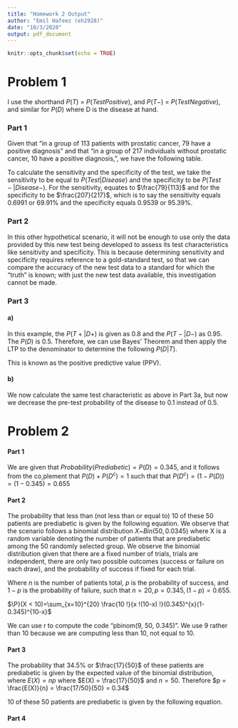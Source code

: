 ```yaml
---
title: "Homework 2 Output"
author: "Emil Hafeez (eh2928)"
date: "10/3/2020"
output: pdf_document
---
```


```r
knitr::opts_chunk$set(echo = TRUE)
```

# Problem 1

I use the shorthand $P(T)$ = $P(Test Positive)$, and $P(T-)$ = $P(Test Negative)$, and similar for $P(D)$ where D is the disease at hand.

### Part 1
Given that "in a group of 113 patients with prostatic cancer, 79 have a positive diagnosis" and that "in a group of 217 individuals without prostatic cancer, 10 have a positive diagnosis,", we have the following table. 
\begin{center}
\begin{tabular}{|l|l|l|}
\hline & With Prostatic Cancer & Without Prostatic Cancer \\
\hline Test Positive (T) & 79 & 10 \\
\hline Test Negative (T) & 34 & 207 \\
\hline Total & 113 & 217 \\
\hline
\end{tabular}
\end{center}

To calculate the sensitivity and the specificity of the test, we take the sensitivity to be equal to $P(Test | Disease)$ and the specificity to be $P(Test- | Disease -)$. For the sensitivity, equates to $\frac{79}{113}$ and for the specificity to be $\frac{207}{217}$, which is to say the sensitivity equals $0.6991$ or $69.91$% and the specificity equals $0.9539$ or $95.39$%. 

### Part 2
In this other hypothetical scenario, it will not be enough to use only the data provided by this new test being developed to assess its test characteristics like sensitivity and specificity. This is because determining sensitivity and specificity requires reference to a gold-standard test, so that we can compare the accuracy of the new test data to a standard for which the "truth" is known; with just the new test data available, this investigation cannot be made.

### Part 3
#### a) 
In this example, the $P(T+| D+)$ is given as $0.8$ and the $P(T-|D-)$ as $0.95$. The $P(D)$ is $0.5$. Therefore, we can use Bayes' Theorem and then apply the LTP to the denominator to determine the following $P(D|T)$.

\begin{center}
$P(T|D)$ = $\frac{P(T|D)*P(D)}{P(T)}$ = $\frac{P(T|D)*P(D)}{P(T)}$ = $\frac{P(T|D)*P(D)}{P(T|D)P(D)+(P(T|D-)P(D-)}$ = $\frac{(0.8)(0.5)}{(0.8)(0.5)+(0.95)(0.5)}$ = $0.4571$. 
\end{center}

This is known as the positive predictive value (PPV).

#### b)

We now calculate the same test characteristic as above in Part 3a, but now we decrease the pre-test probability of the disease to 0.1 instead of 0.5. 

\begin{center}
$P(T|D)$ = $\frac{P(T|D)*P(D)}{P(T)}$ = $\frac{P(T|D)*P(D)}{P(T)}$ = $\frac{P(T|D)*P(D)}{P(T|D)P(D)+(P(T|D-)P(D-)}$ = $\frac{(0.8)(0.1)}{(0.8)(0.1)+(0.95)(0.9)}$ = $0.0856$. 
\end{center}


# Problem 2
#### Part 1 

We are given that $Probability(Prediabetic) = P(D) = 0.345$, and it follows from the co,plement that $P(D) + P(D^c) = 1$ such that that $P(D^c) = (1-P(D)) = (1-0.345) = 0.655$ 

#### Part 2

The probability that less than (not less than or equal to) 10 of these 50 patients are prediabetic is given by the following equation. We observe that the scenario follows a binomial distribution $X$~$Bin(50, 0.0345)$ where X is a random variable denoting the number of patients that are prediabetic among the 50 randomly selected group. We observe the binomial distribution given that there are a fixed number of trials, trials are independent, there are only two possible outcomes (success or failure on each draw), and the probability of success if fixed for each trial.

Where $n$ is the number of patients total, $p$ is the probability of success, and $1-p$ is the probability of failure, such that $n = 20, p = 0.345, (1-p) = 0.655$. 

$\P}(X < 10)=\sum_{x=10}^{20} \frac{10 !}{x !(10-x) !}(0.345)^{x}(1-0.345)^{10-x}$

We can use r to compute the code "pbinom(9, 50, 0.345)". We use 9 rather than 10 because we are computing less than 10, not equal to 10.

#### Part 3

The probability that 34.5% or $\frac{17}{50}$ of these patients are prediabetic is given by the expected value of the binomial distribution, where $E(X) = np$ where $E(X) = \frac{17}{50}$ and $n=50$. Therefore $p = \frac{E(X)}{n} = \frac{17/50}{50} = 0.34$

10 of these 50 patients are prediabetic is given by the following equation.

#### Part 4
